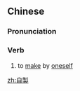 {{also|自制}}
==Chinese==
{{zh-forms|s=自制}}

===Pronunciation===
{{zh-pron
|m=zìzhì
|c=zi6 zai3
|mn=chū-chè
|cat=v
}}

===Verb===
{{zh-verb}}

# to [[make]] by [[oneself]]

[[zh:自製]]